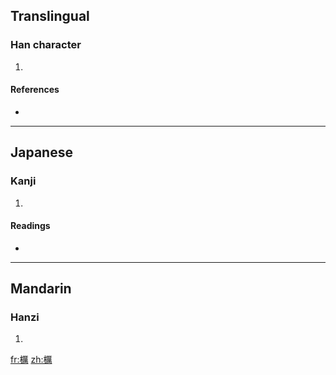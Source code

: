 ==Translingual==

===Han character===
{{Han char|rn=75|rad=木|as=15|sn=19|four=|canj=木一廿月 (DMTB)}}

# {{defn|Han|sort=木15}}

====References====
* {{Han ref|kx=0560.070|dkj=15800|hdz=21313.030|uh=6AD4|ud=27348}}

----

==Japanese==

===Kanji===
{{ja-kanji|grade=|rs=木15}}

# {{defn|Japanese|sort=木15}}

====Readings====
* {{ja-readings|on=[[れい]] (rei)|kun=}}

----

==Mandarin==

===Hanzi===
{{cmn-hanzi|pin=[[lì]] ([[li4]])|wg=li<sup>4</sup>}}

# {{defn|Mandarin|sort=木15}}

[[fr:櫔]]
[[zh:櫔]]